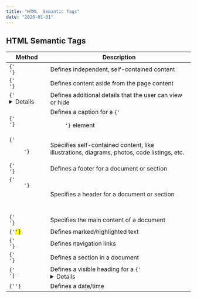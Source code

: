 ```yaml
---
title: "HTML  Semantic Tags"
date: "2020-01-01"
---
```


## HTML Semantic Tags

| Method                        | Description                                                                                 |
| ----------------------------- | ------------------------------------------------------------------------------------------- |
| <Code>{'<article>'}</Code>    | Defines independent, self-contained content                                                 |
| <Code>{'<aside>'}</Code>      | Defines content aside from the page content                                                 |
| <Code>{'<details>'}</Code>    | Defines additional details that the user can view or hide                                   |
| <Code>{'<figcaption>'}</Code> | Defines a caption for a <Code>{'<figure>'}</Code> element                                   |
| <Code>{'<figure>'}</Code>     | Specifies self-contained content, like illustrations, diagrams, photos, code listings, etc. |
| <Code>{'<footer>'}</Code>     | Defines a footer for a document or section                                                  |
| <Code>{'<header>'}</Code>     | Specifies a header for a document or section                                                |
| <Code>{'<main>'}</Code>       | Specifies the main content of a document                                                    |
| <Code>{'<mark>'}</Code>       | Defines marked/highlighted text                                                             |
| <Code>{'<nav>'}</Code>        | Defines navigation links                                                                    |
| <Code>{'<section>'}</Code>    | Defines a section in a document                                                             |
| <Code>{'<summary>'}</Code>    | Defines a visible heading for a <Code>{'<details>'}</Code> element                          |
| <Code>{'<time>'}</Code>       | Defines a date/time                                                                         |
